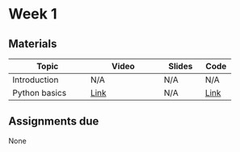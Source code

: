# Week 1

## Materials

| Topic         | Video        | Slides | Code |
|---------------|--------------|--------|------|
| Introduction  | N/A          |   N/A  | N/A  |
| Python basics |  [Link](https://uw.hosted.panopto.com/Panopto/Pages/Viewer.aspx?id=ee4ad1a3-635c-4148-b2bb-b359017aa92c)  |  N/A |    [Link](/website/lectures/02_python_basics.ipynb)     |

## Assignments due

None